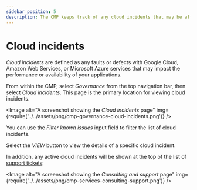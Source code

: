 ```yaml
---
sidebar_position: 5
description: The CMP keeps track of any cloud incidents that may be affecting your applications
---
```


# Cloud incidents

_Cloud incidents_ are defined as any faults or defects with Google Cloud, Amazon Web Services, or Microsoft Azure services that may impact the performance or availability of your applications.

From within the CMP, select _Governance_ from the top navigation bar, then select _Cloud incidents_. This page is the primary location for viewing cloud incidents.


<Image
  alt="A screenshot showing the _Cloud incidents_ page"
  img={require('../../assets/png/cmp-governance-cloud-incidents.png')}
/>

You can use the _Filter known issues_ input field to filter the list of cloud incidents.

Select the _VIEW_ button to view the details of a specific cloud incident.

In addition, any active cloud incidents will be shown at the top of the list of [support tickets](index.mdx):

<Image
  alt="A screenshot showing the _Consulting and support_ page"
  img={require('../../assets/png/cmp-services-consulting-support.png')}
/>
